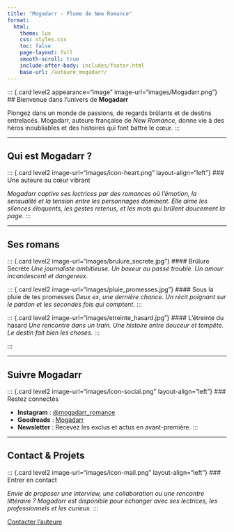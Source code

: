 ```yaml
---
title: "Mogadarr - Plume de New Romance"
format:
  html:
    theme: lux
    css: styles.css
    toc: false
    page-layout: full
    smooth-scroll: true
    include-after-body: includes/footer.html
    base-url: /auteure_mogadarr/
---
```


::: {.card level2 appearance="image" image-url="images/Mogadarr.png"}
## Bienvenue dans l'univers de __Mogadarr__

Plongez dans un monde de passions, de regards brûlants et de destins entrelacés. Mogadarr, auteure française de *New Romance*, donne vie à des héros inoubliables et des histoires qui font battre le cœur.
:::

---

## Qui est Mogadarr&nbsp;?

::: {.card level2 image-url="images/icon-heart.png" layout-align="left"}
### Une auteure au cœur vibrant

*Mogadarr captive ses lectrices par des romances où l’émotion, la sensualité et la tension entre les personnages dominent. Elle aime les silences éloquents, les gestes retenus, et les mots qui brûlent doucement la page.*
:::

---

## Ses romans

:::{.cards columns=3}

::: {.card level2 image-url="images/brulure_secrete.jpg"}
#### Brûlure Secrète
*Une journaliste ambitieuse. Un boxeur au passé trouble. Un amour incandescent et dangereux.*
:::

::: {.card level2 image-url="images/pluie_promesses.jpg"}
#### Sous la pluie de tes promesses
*Deux ex, une dernière chance. Un récit poignant sur le pardon et les secondes fois qui comptent.*
:::

::: {.card level2 image-url="images/etreinte_hasard.jpg"}
#### L'étreinte du hasard
*Une rencontre dans un train. Une histoire entre douceur et tempête. Le destin fait bien les choses.*
:::

:::

---

## Suivre Mogadarr

::: {.card level2 image-url="images/icon-social.png" layout-align="left"}
### Restez connectés

- **Instagram** : [@mogadarr_romance](https://instagram.com/mogadarr_romance)
- **Goodreads** : [Mogadarr](https://goodreads.com)
- **Newsletter** : Recevez les exclus et actus en avant-première.
:::

---

## Contact & Projets

::: {.card level2 image-url="images/icon-mail.png" layout-align="left"}
### Entrer en contact

*Envie de proposer une interview, une collaboration ou une rencontre littéraire&nbsp;? Mogadarr est disponible pour échanger avec ses lectrices, les professionnels et les curieux.*
:::

<div class="center-button">
  <a href="mailto:mogadarr@gmail.com" class="button">Contacter l’auteure</a>
</div>
